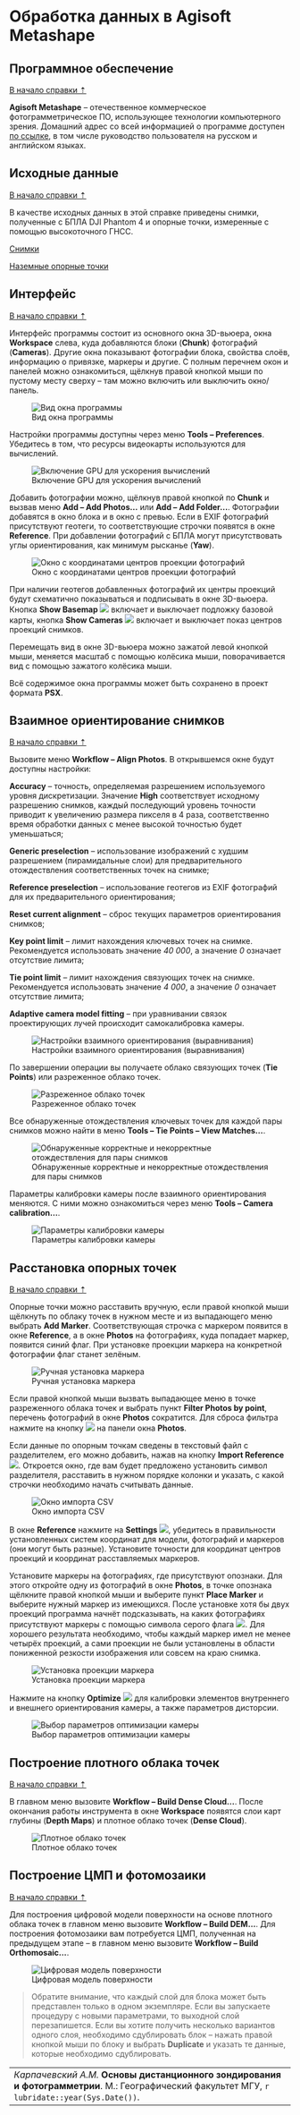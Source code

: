 # Обработка данных в Agisoft Metashape {#agisoft}


## Программное обеспечение {#agisoft-soft}
[В начало справки ⇡](#agisoft)


**Agisoft Metashape** – отечественное коммерческое фотограмметрическое ПО, использующее технологии компьютерного зрения. Домашний адрес со всей информацией о программе доступен [по ссылке](https://www.agisoft.com/){target="_blank"}, в том числе руководство пользователя на русском и английском языках.


## Исходные данные {#agisoft-initial}
[В начало справки ⇡](#agisoft)


В качестве исходных данных в этой справке приведены снимки, полученные с БПЛА DJI Phantom 4 и опорные точки, измеренные с помощью высокоточного ГНСС.


[Снимки](https://disk.yandex.ru/d/E8aQT6f8C_KBuw){target="_blank"}


[Наземные опорные точки](https://disk.yandex.ru/d/_5-zxp2QLPxKxQ){target="_blank"}


## Интерфейс {#agisoft-interface}
[В начало справки ⇡](#agisoft)

Интерфейс программы состоит из основного окна 3D-вьюера, окна **Workspace** слева, куда добавляются блоки (**Chunk**) фотографий (**Cameras**). Другие окна показывают фотографии блока, свойства слоёв, информацию о привязке, маркеры и другие. С полным перечнем окон и панелей можно ознакомиться, щёлкнув правой кнопкой мыши по пустому месту сверху – там можно включить или выключить окно/панель.


![Вид окна программы](images\Ref18\Interface.png)


Настройки программы доступны через меню **Tools – Preferences**. Убедитесь в том, что ресурсы видеокарты используются для вычислений.


![Включение GPU для ускорения вычислений](images\Ref18\Preferences.png)


Добавить фотографии можно, щёлкнув правой кнопкой по **Chunk** и вызвав меню **Add – Add Photos...** или **Add – Add Folder...**. Фотографии добавятся в окно блока и в окно с превью. Если в EXIF фотографий присутствуют геотеги, то соответствующие строчки появятся в окне **Reference**. При добавлении фотографий с БПЛА могут присутствовать углы ориентирования, как минимум рысканье (**Yaw**).


![Окно с координатами центров проекции фотографий](images\Ref18\Reference.png)


При наличии геотегов добавленных фотографий их центры проекций будут схематично показываться и подписывать в окне 3D-вьюера. Кнопка **Show Basemap** ![](images\Ref18\Basemap.png) включает и выключает подложку базовой карты, кнопка **Show Cameras** ![](images\Ref18\Cameras.png) включает и выключает показ центров проекций снимков.


Перемещать вид в окне 3D-вьюера можно зажатой левой кнопкой мыши, меняется масштаб с помощью колёсика мыши, поворачивается вид с помощью зажатого колёсика мыши.


Всё содержимое окна программы может быть сохранено в проект формата **PSX**.


## Взаимное ориентирование снимков {#agisoft-alignment}
[В начало справки ⇡](#agisoft)


Вызовите меню **Workflow – Align Photos**. В открывшемся окне будут доступны настройки:


**Accuracy** – точность, определяемая разрешением используемого уровня дискретизации. Значение **High** соответствует исходному разрешению снимков, каждый последующий уровень точности приводит к увеличению размера пикселя в 4 раза, соответственно время обработки данных с менее высокой точностью будет уменьшаться;


**Generic preselection** – использование изображений с худшим разрешением (пирамидальные слои) для предварительного отождествления соответственных точек на снимке;


**Reference preselection** – использование геотегов из EXIF фотографий для их предварительного ориентирования;


**Reset current alignment** – сброс текущих параметров ориентирования снимков;


**Key point limit** – лимит нахождения ключевых точек на снимке. Рекомендуется использовать значение *40 000*, а значение *0* означает отсутствие лимита;


**Tie point limit** – лимит нахождения связующих точек на снимке. Рекомендуется использовать значение *4 000*, а значение *0* означает отсутствие лимита;


**Adaptive camera model fitting** – при уравнивании связок проектирующих лучей происходит самокалибровка камеры.


![Настройки взаимного ориентирования (выравнивания)](images\Ref18\Align_Photos.png)


По завершении операции вы получаете облако связующих точек (**Tie Points**) или разреженное облако точек.


![Разреженное облако точек](images\Ref18\Sparse_Cloud.png)


Все обнаруженные отождествления ключевых точек для каждой пары снимков можно найти в меню **Tools – Tie Points – View Matches...**.


![Обнаруженные корректные и некорректные отождествления для пары снимков](images\Ref18\Matches.png)


Параметры калибровки камеры после взаимного ориентирования меняются. С ними можно ознакомиться через меню **Tools – Camera calibration...**.


![Параметры калибровки камеры](images\Ref18\Camera_Calibration.png)


## Расстановка опорных точек {#agisoft-markers}
[В начало справки ⇡](#agisoft)


Опорные точки можно расставить вручную, если правой кнопкой мыши щёлкнуть по облаку точек в нужном месте и из выпадающего меню выбрать **Add Marker**. Соответствующая строчка с маркером появится в окне **Reference**, а в окне **Photos** на фотографиях, куда попадает маркер, появится синий флаг. При установке проекции маркера на конкретной фотографии флаг станет зелёным.


![Ручная установка маркера](images\Ref18\Manual_Markers.png)


Если правой кнопкой мыши вызвать выпадающее меню в точке разреженного облака точек и выбрать пункт **Filter Photos by point**, перечень фотографий в окне **Photos** сократится. Для сброса фильтра нажмите на кнопку ![](images\Ref18\Reset_Filter.png) на панели окна **Photos**.


Если данные по опорным точкам сведены в текстовый файл с разделителем, его можно добавить, нажав на кнопку **Import Reference** ![](images\Ref18\Import_Reference.png). Откроется окно, где вам будет предложено установить символ разделителя, расставить в нужном порядке колонки и указать, с какой строчки необходимо начать считывать данные.


![Окно импорта CSV](images\Ref18\Import_CSV.png)


В окне **Reference** нажмите на **Settings** ![](images\Ref18\Settings.png), убедитесь в правильности установленных систем координат для модели, фотографий и маркеров (они могут быть разные). Установите точности для координат центров проекций и координат расставляемых маркеров.


Установите маркеры на фотографиях, где присутствуют опознаки. Для этого откройте одну из фотографий в окне **Photos**, в точке опознака щёлкните правой кнопкой мыши и выберите пункт **Place Marker** и выберите нужный маркер из имеющихся. После установке хотя бы двух проекций программа начнёт подсказывать, на каких фотографиях присутствуют маркеры с помощью символа серого флага ![](images\Ref18\Grey_Flag.png). Для хорошего результата необходимо, чтобы каждый маркер имел не менее четырёх проекций, а сами проекции не были установлены в области пониженной резкости изображения или совсем на краю снимка.


![Установка проекции маркера](images\Ref18\Place_Marker.png)


Нажмите на кнопку **Optimize** ![](images\Ref18\Optimize.png) для калибровки элементов внутреннего и внешнего ориентирования камеры, а также параметров дисторсии.


![Выбор параметров оптимизации камеры](images\Ref18\Optimize_Camera.png)


## Построение плотного облака точек {#agisoft-dense}
[В начало справки ⇡](#agisoft)


В главном меню вызовите **Workflow – Build Dense Cloud...**. После окончания работы инструмента в окне **Workspace** появятся слои карт глубины (**Depth Maps**) и плотное облако точек (**Dense Cloud**).


![Плотное облако точек](images\Ref18\Dense_Cloud.png)


## Построение ЦМП и фотомозаики {#agisoft-DEM}
[В начало справки ⇡](#agisoft)


Для построения цифровой модели поверхности на основе плотного облака точек в главном меню вызовите **Workflow – Build DEM...**. Для построения фотомозаики вам потребуется ЦМП, полученная на предыдущем этапе – в главном меню вызовите **Workflow – Build Orthomosaic...**.


![Цифровая модель поверхности](images\Ref18\DEM.png)


> Обратите внимание, что каждый слой для блока может быть представлен только в одном экземпляре. Если вы запускаете процедуру с новыми параметрами, то выходной слой перезапишется. Если вы хотите получить несколько вариантов одного слоя, необходимо сдублировать блок – нажать правой кнопкой мыши по блоку и выбрать **Duplicate** и указать те данные, которые необходимо сдублировать.




----
_Карпачевский А.М._ **Основы дистанционного зондирования и фотограмметрии**. М.: Географический факультет МГУ, `r lubridate::year(Sys.Date())`.
----
